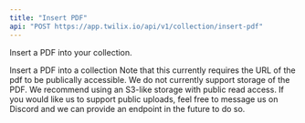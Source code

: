 ```yaml
---
title: "Insert PDF"
api: "POST https://app.twilix.io/api/v1/collection/insert-pdf"
---
```


Insert a PDF into your collection.

<Snippet file="param-collection.mdx" />

<ParamField body="url" type="string">
  Insert a PDF into a collection
</ParamField>

<Note>
Note that this currently requires the URL of the pdf to be publically accessible. We do not currently support storage of the PDF. 
We recommend using an S3-like storage with public read access. If you would like us to support public uploads, feel free to message us on
Discord and we can provide an endpoint in the future to do so.
</Note>

<Snippet file="header-application-type.mdx" />
